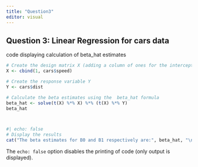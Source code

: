```yaml
---
title: "Question3"
editor: visual
---
```


## Question 3: Linear Regression for cars data

code displaying calculation of beta_hat estimates

```r
# Create the design matrix X (adding a column of ones for the intercept)  
X <- cbind(1, cars$speed)

# Create the response variable Y  
Y <- cars$dist  

# Calculate the beta estimates using the  beta_hat formula 
beta_hat <- solve(t(X) %*% X) %*% (t(X) %*% Y)
beta_hat




```

```r
#| echo: false
# Display the results  
cat("The beta estimates for B0 and B1 respectively are:", beta_hat, "\n") 
```

The `echo: false` option disables the printing of code (only output is displayed).
